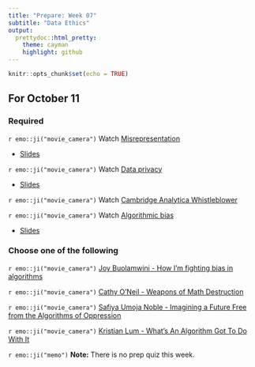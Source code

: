 ```yaml
---
title: "Prepare: Week 07"
subtitle: "Data Ethics"
output: 
  prettydoc::html_pretty:
    theme: cayman
    highlight: github
---
```


```r
knitr::opts_chunk$set(echo = TRUE)
```


## For October 11

### Required 

`r emo::ji("movie_camera")` Watch [Misrepresentation](https://youtu.be/p4Ip0K-h-a8)

- [Slides](https://kgfitzgerald.github.io/APU_MATH_250/slides/20-misrepresentation.html)

`r emo::ji("movie_camera")` Watch [Data privacy](https://youtu.be/SM9LXXa5ldI)

- [Slides](https://kgfitzgerald.github.io/APU_MATH_250/slides/21-privacy.html)

`r emo::ji("movie_camera")` Watch [Cambridge Analytica Whistleblower](https://www.youtube.com/watch?v=FXdYSQ6nu-M)

`r emo::ji("movie_camera")` Watch [Algorithmic bias](https://youtu.be/WpKOuUgnvxI)

- [Slides](https://kgfitzgerald.github.io/APU_MATH_250/slides/22-algorithmic-bias.html)

### Choose one of the following 

`r emo::ji("movie_camera")` [Joy Buolamwini - How I’m fighting bias in algorithms](https://youtu.be/UG_X_7g63rY)

`r emo::ji("movie_camera")` [Cathy O’Neil - Weapons of Math Destruction](https://youtu.be/TQHs8SA1qpk)

`r emo::ji("movie_camera")` [Safiya Umoja Noble - Imagining a Future Free from the Algorithms of Oppression](https://youtu.be/tNi_U1Bb1S0)

`r emo::ji("movie_camera")` [Kristian Lum - What’s An Algorithm Got To Do With It](https://youtu.be/5zxDwA99soA)






`r emo::ji("memo")` **Note:** There is no prep quiz this week.

